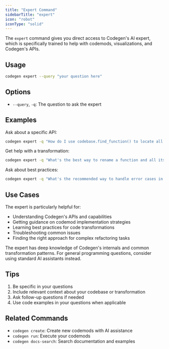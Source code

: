 ```yaml
---
title: "Expert Command"
sidebarTitle: "expert"
icon: "robot"
iconType: "solid"
---
```



The `expert` command gives you direct access to Codegen's AI expert, which is specifically trained to help with codemods, visualizations, and Codegen's APIs.

## Usage

```bash
codegen expert --query "your question here"
```

## Options

- `--query`, `-q`: The question to ask the expert

## Examples

Ask about a specific API:
```bash
codegen expert -q "How do I use codebase.find_function() to locate all async functions?"
```

Get help with a transformation:
```bash
codegen expert -q "What's the best way to rename a function and all its references?"
```

Ask about best practices:
```bash
codegen expert -q "What's the recommended way to handle error cases in codemods?"
```

## Use Cases

The expert is particularly helpful for:
- Understanding Codegen's APIs and capabilities
- Getting guidance on codemod implementation strategies
- Learning best practices for code transformations
- Troubleshooting common issues
- Finding the right approach for complex refactoring tasks

<Note>
The expert has deep knowledge of Codegen's internals and common transformation patterns. For general programming questions, consider using standard AI assistants instead.
</Note>

## Tips

1. Be specific in your questions
2. Include relevant context about your codebase or transformation
3. Ask follow-up questions if needed
4. Use code examples in your questions when applicable

## Related Commands

- `codegen create`: Create new codemods with AI assistance
- `codegen run`: Execute your codemods
- `codegen docs-search`: Search documentation and examples
